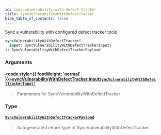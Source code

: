 ```yaml
---
id: sync-vulnerability-with-defect-tracker
title: syncVulnerabilityWithDefectTracker
hide_table_of_contents: false
---
```








Sync a vulnerability with configured defect tracker tools

```graphql
syncVulnerabilityWithDefectTracker(
  input: SyncVulnerabilityWithDefectTrackerInput!
): SyncVulnerabilityWithDefectTrackerPayload
```


### Arguments

#### [<code style={{ fontWeight: 'normal' }}>syncVulnerabilityWithDefectTracker.<b>input</b></code>](#)<Bullet />[`SyncVulnerabilityWithDefectTrackerInput!`](/api/graphql/documentation/inputs/sync-vulnerability-with-defect-tracker-input) <Badge class="secondary" text="non-null"/> <Badge class="secondary" text="input"/>
> Parameters for SyncVulnerabilityWithDefectTracker
> 

### Type

#### [`SyncVulnerabilityWithDefectTrackerPayload`](/api/graphql/documentation/objects/sync-vulnerability-with-defect-tracker-payload) <Badge class="secondary" text="object"/>
> Autogenerated return type of SyncVulnerabilityWithDefectTracker
> 





